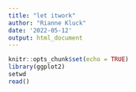 ```yaml
---
title: "let itwork"
author: "Rianne Kluck"
date: '2022-05-12'
output: html_document
---
```


```r
knitr::opts_chunk$set(echo = TRUE)
library(ggplot2)
setwd
read()
```
